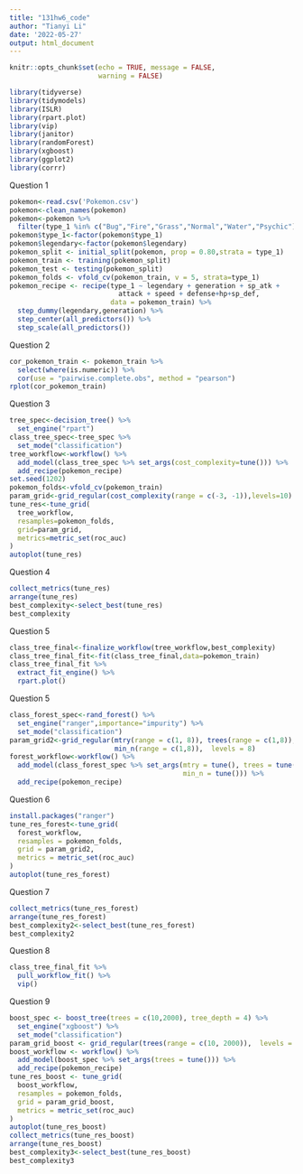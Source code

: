 ```yaml
---
title: "131hw6_code"
author: "Tianyi Li"
date: '2022-05-27'
output: html_document
---
```


```r
knitr::opts_chunk$set(echo = TRUE, message = FALSE,
                      warning = FALSE)
```

```r
library(tidyverse)
library(tidymodels)
library(ISLR)
library(rpart.plot)
library(vip)
library(janitor)
library(randomForest)
library(xgboost)
library(ggplot2)
library(corrr)
```

Question 1
```r
pokemon<-read.csv('Pokemon.csv')
pokemon<-clean_names(pokemon)
pokemon<-pokemon %>%
  filter(type_1 %in% c("Bug","Fire","Grass","Normal","Water","Psychic"))
pokemon$type_1<-factor(pokemon$type_1)
pokemon$legendary<-factor(pokemon$legendary)
pokemon_split <- initial_split(pokemon, prop = 0.80,strata = type_1)
pokemon_train <- training(pokemon_split)
pokemon_test <- testing(pokemon_split)
pokemon_folds <- vfold_cv(pokemon_train, v = 5, strata=type_1)
pokemon_recipe <- recipe(type_1 ~ legendary + generation + sp_atk +
                           attack + speed + defense+hp+sp_def,
                         data = pokemon_train) %>% 
  step_dummy(legendary,generation) %>% 
  step_center(all_predictors()) %>% 
  step_scale(all_predictors())
```

Question 2
```r
cor_pokemon_train <- pokemon_train %>%
  select(where(is.numeric)) %>%
  cor(use = "pairwise.complete.obs", method = "pearson")
rplot(cor_pokemon_train)
```

Question 3
```r
tree_spec<-decision_tree() %>%
  set_engine("rpart")
class_tree_spec<-tree_spec %>%
  set_mode("classification")
tree_workflow<-workflow() %>%
  add_model(class_tree_spec %>% set_args(cost_complexity=tune())) %>%
  add_recipe(pokemon_recipe)
set.seed(1202)
pokemon_folds<-vfold_cv(pokemon_train)
param_grid<-grid_regular(cost_complexity(range = c(-3, -1)),levels=10)
tune_res<-tune_grid(
  tree_workflow,
  resamples=pokemon_folds,
  grid=param_grid,
  metrics=metric_set(roc_auc)
)
autoplot(tune_res)
```

Question 4
```r
collect_metrics(tune_res)
arrange(tune_res)
best_complexity<-select_best(tune_res)
best_complexity
```

Question 5
```r
class_tree_final<-finalize_workflow(tree_workflow,best_complexity)
class_tree_final_fit<-fit(class_tree_final,data=pokemon_train)
class_tree_final_fit %>%
  extract_fit_engine() %>%
  rpart.plot()
```

Question 5
```r
class_forest_spec<-rand_forest() %>%
  set_engine("ranger",importance="impurity") %>%
  set_mode("classification")
param_grid2<-grid_regular(mtry(range = c(1, 8)), trees(range = c(1,8)),
                          min_n(range = c(1,8)),  levels = 8)
forest_workflow<-workflow() %>%
  add_model(class_forest_spec %>% set_args(mtry = tune(), trees = tune(),
                                           min_n = tune())) %>%
  add_recipe(pokemon_recipe)
```

Question 6
```r
install.packages("ranger")
tune_res_forest<-tune_grid(
  forest_workflow,
  resamples = pokemon_folds,
  grid = param_grid2,
  metrics = metric_set(roc_auc)
)
autoplot(tune_res_forest)
```

Question 7
```r
collect_metrics(tune_res_forest)
arrange(tune_res_forest)
best_complexity2<-select_best(tune_res_forest)
best_complexity2
```

Question 8
```r
class_tree_final_fit %>%
  pull_workflow_fit() %>%
  vip()
```

Question 9
```r
boost_spec <- boost_tree(trees = c(10,2000), tree_depth = 4) %>%
  set_engine("xgboost") %>%
  set_mode("classification")
param_grid_boost <- grid_regular(trees(range = c(10, 2000)),  levels = 10)
boost_workflow <- workflow() %>%
  add_model(boost_spec %>% set_args(trees = tune())) %>%
  add_recipe(pokemon_recipe)
tune_res_boost <- tune_grid(
  boost_workflow,
  resamples = pokemon_folds,
  grid = param_grid_boost,
  metrics = metric_set(roc_auc)
)
autoplot(tune_res_boost)
collect_metrics(tune_res_boost)
arrange(tune_res_boost)
best_complexity3<-select_best(tune_res_boost)
best_complexity3
```


